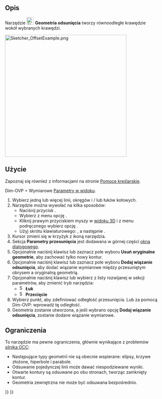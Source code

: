 <languages/>

{{Docnav/pl
|[[Sketcher_Scale/pl|Przekształcenie skali]]
|[[Sketcher_Symmetry/pl|Odbicie lustrzane]]
|[[Sketcher_Workbench/pl|środowisko pracy Szkicownik]]
|IconL=Sketcher_Scale.svg‎
|IconR=Sketcher_Symmetry.svg‎
|IconC=Workbench_Sketcher.svg
}}

{{GuiCommand/pl
|Name=Sketcher Offset
|Name/pl=Szkicownik: Geometria odsunięcia
|MenuLocation=Szkic → Narzędzia szkicownika → Geometria odsunięcia
|Workbenches=[[Sketcher_Workbench/pl|Szkicownik]]
|Shortcut={{KEY|Z}} {{KEY|T}}
|Version=1.0
|SeeAlso=
}}

<span id="Description"></span>
==Opis==

Narzędzie [[Image:Sketcher_Offset.svg|24px]] '''Geometria odsunięcia''' tworzy równoodległe krawędzie wokół wybranych krawędzi.

[[Image:Sketcher_OffsetExample.png‎|400px]]
{{Caption|Równoległe krawędzie wokół zamkniętej (O) i otwartej (U) polilinii konstrukcyjnej.}}

<span id="Usage"></span>
==Użycie==

Zapoznaj się również z informacjami na stronie [[Sketcher_Workbench/pl#Pomoce_kreślarskie|Pomoce kreślarskie]].

Dim-OVP = Wymiarowe [[Sketcher_Preferences/pl#Ogólne|Parametry w widoku]].

# Wybierz jedną lub więcej linii, okręgów i / lub łuków kołowych.
# Narzędzie można wywołać na kilka sposobów:
#* Naciśnij przycisk {{Button|[[Image:Sketcher_Offset.svg|16px]] '''Geometria odsunięcia'''}}.
#* Wybierz z menu opcję {{MenuCommand|Szkic → Narzędzia szkicownika → [[Image:Sketcher_Offset.svg|16px]] Geometria odsunięcia}}.
#* Kliknij prawym przyciskiem myszy w [[3D_view/pl|widoku 3D]] i z menu podręcznego wybierz opcję {{MenuCommand|[[Image:Sketcher_Offset.svg|16px]] Geometria odsunięcia}}.
#* Użyj skrótu klawiaturowego: {{KEY|Z}}, a następnie {{KEY|T}}.
# Kursor zmieni się w krzyżyk z ikoną narzędzia.
# Sekcja '''Parametry przesunięcia''' jest dodawana w górnej części [[Sketcher_Dialog/pl|okna dialogowego]].
# Opcjonalnie naciśnij klawisz {{KEY|U}} lub zaznacz pole wyboru '''Usuń oryginalne geometrie''', aby zachować tylko nowy kontur.
# Opcjonalnie naciśnij klawisz {{KEY|J}} lub zaznacz pole wyboru '''Dodaj wiązanie odsunięcia''', aby dodać wiązanie wymiarowe między przesuniętym obrysem a oryginalną geometrią.
# Opcjonalnie naciśnij klawisz {{KEY|M}} lub wybierz z listy rozwijanej w sekcji parametrów, aby zmienić tryb narzędzia:
#* [[Image:Sketcher_OffsetArc.svg|16px]] '''Łuk'''
#* [[Image:Sketcher_OffsetIntersection.svg|16px]] '''Przecięcie'''
# Wybierz punkt, aby zdefiniować odległość przesunięcia. Lub za pomocą Dim-OVP: wprowadź tę odległość.
# Geometria zostanie utworzona, a jeśli wybrano opcję '''Dodaj wiązanie odsunięcia''', zostanie dodane wiązanie wymiarowe.

<span id="Limitations"></span>
==Ograniczenia==

<div class="mw-translate-fuzzy">
To narzędzie ma pewne ograniczenia, głównie wynikające z problemów [[OpenCASCADE/pl|silnika OCC]]:
* Następujące typy geometrii nie są obecnie wspierane: elipsy, krzywe złożone, hiperbole i parabole.
* Odsuwanie pojedynczej linii może dawać niespodziewane wyniki.
* Otwarte kontury są odsuwane po obu stronach, tworząc zamknięty kontur.
* Geometria zewnętrzna nie może być odsuwana bezpośrednio.
</div>


{{Docnav/pl
|[[Sketcher_Scale/pl|Przekształcenie skali]]
|[[Sketcher_Symmetry/pl|Odbicie lustrzane]]
|[[Sketcher_Workbench/pl|środowisko pracy Szkicownik]]
|IconL=Sketcher_Scale.svg‎
|IconR=Sketcher_Symmetry.svg‎
|IconC=Workbench_Sketcher.svg
}}

{{Sketcher_Tools_navi{{#translation:}}}}
{{Userdocnavi{{#translation:}}}}